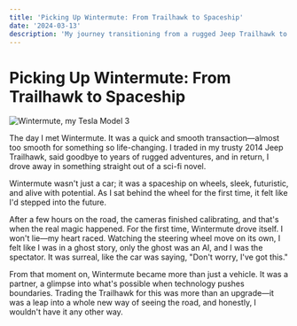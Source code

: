```yaml
---
title: 'Picking Up Wintermute: From Trailhawk to Spaceship'
date: '2024-03-13'
description: 'My journey transitioning from a rugged Jeep Trailhawk to a Tesla Model 3, and experiencing the future of driving firsthand.'
---
```


# Picking Up Wintermute: From Trailhawk to Spaceship

<Image src="/PersonalPage/images/wintermute.jpg" alt="Wintermute, my Tesla Model 3" />

The day I met Wintermute. It was a quick and smooth transaction—almost too smooth for something so life-changing. I traded in my trusty 2014 Jeep Trailhawk, said goodbye to years of rugged adventures, and in return, I drove away in something straight out of a sci-fi novel.

Wintermute wasn't just a car; it was a spaceship on wheels, sleek, futuristic, and alive with potential. As I sat behind the wheel for the first time, it felt like I'd stepped into the future.

After a few hours on the road, the cameras finished calibrating, and that's when the real magic happened. For the first time, Wintermute drove itself. I won't lie—my heart raced. Watching the steering wheel move on its own, I felt like I was in a ghost story, only the ghost was an AI, and I was the spectator. It was surreal, like the car was saying, "Don't worry, I've got this."

From that moment on, Wintermute became more than just a vehicle. It was a partner, a glimpse into what's possible when technology pushes boundaries. Trading the Trailhawk for this was more than an upgrade—it was a leap into a whole new way of seeing the road, and honestly, I wouldn't have it any other way.
